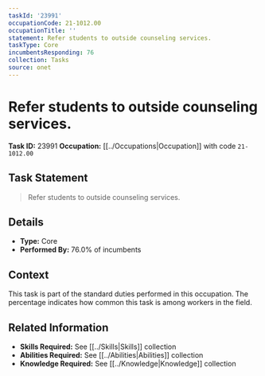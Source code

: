 ```yaml
---
taskId: '23991'
occupationCode: 21-1012.00
occupationTitle: ''
statement: Refer students to outside counseling services.
taskType: Core
incumbentsResponding: 76
collection: Tasks
source: onet
---
```

# Refer students to outside counseling services.

**Task ID:** 23991
**Occupation:** [[../Occupations|Occupation]] with code `21-1012.00`

## Task Statement

> Refer students to outside counseling services.

## Details

- **Type:** Core
- **Performed By:** 76.0% of incumbents

## Context

This task is part of the standard duties performed in this occupation. The percentage indicates how common this task is among workers in the field.

## Related Information

- **Skills Required:** See [[../Skills|Skills]] collection
- **Abilities Required:** See [[../Abilities|Abilities]] collection
- **Knowledge Required:** See [[../Knowledge|Knowledge]] collection
